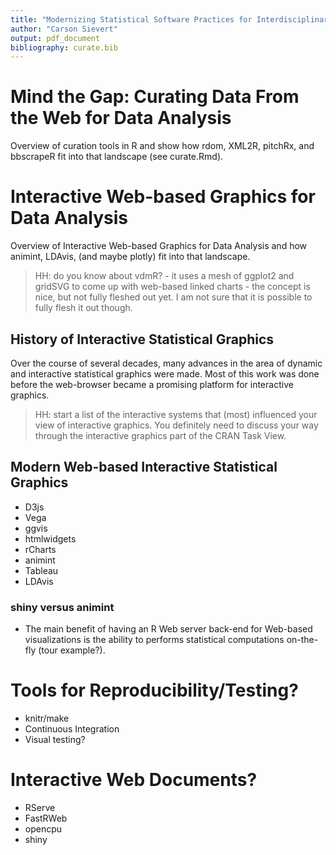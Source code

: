 ```yaml
---
title: "Modernizing Statistical Software Practices for Interdisciplinary Research."
author: "Carson Sievert"
output: pdf_document
bibliography: curate.bib
---
```


<!-- Possible Thesis Titles:
Leveraging Web Technologies for Data Science.
Mind the gap: Interfacing Statistical Software with Modern Web Technologies
Mind the gap: leveraging, connecting and extending R's ecosystem for exploratory data analysis
Connect the dots: Documenting and Enabling Data Science Workflows
Tools for data mining and interactive visualization on the web
-->


# Mind the Gap: Curating Data From the Web for Data Analysis

Overview of curation tools in R and show how rdom, XML2R, pitchRx, and bbscrapeR fit into that landscape (see curate.Rmd).

# Interactive Web-based Graphics for Data Analysis

Overview of Interactive Web-based Graphics for Data Analysis and how animint, LDAvis, (and maybe plotly) fit into that landscape. 

> HH: do you know about vdmR? - it uses a mesh of ggplot2 and gridSVG to come up with web-based linked charts - the concept is nice, but not fully fleshed out yet. I am not sure that it is possible to fully flesh it out though.  

## History of Interactive Statistical Graphics

Over the course of several decades, many advances in the area of dynamic and interactive statistical graphics were made. Most of this work was done before the web-browser became a promising platform for interactive graphics. 

> HH: start a list of the interactive systems that (most) influenced your view of interactive graphics. You definitely need to discuss your way through the interactive graphics part of the CRAN Task View.

## Modern Web-based Interactive Statistical Graphics

* D3js
* Vega
* ggvis
* htmlwidgets
* rCharts
* animint
* Tableau
* LDAvis

### shiny versus animint

* The main benefit of having an R Web server back-end for Web-based visualizations is the ability to performs statistical computations on-the-fly (tour example?). 





# Tools for Reproducibility/Testing?

* knitr/make
* Continuous Integration
* Visual testing?

# Interactive Web Documents?

* RServe
* FastRWeb
* opencpu
* shiny


<!-- Half-baked thoughts

In addition to data discovery, the Web browser provides an exciting platform for presenting data analysis. Reactive documents enable readers to interactively explore complex findings and question the authors assumptions. 

The following sections provide an overview of concepts and implementations of statistical software aimed at various stages of the data science workflow. Since modeling is very, very large area, we cover a only a few types of models that can scale to large datasets.  

This shift in focus for statistics has gained momentum in recent years as improvements in Web Tech have spurred innovation and reduced barriers to access. A number of advances have reduced the cognitive load traditionally required in Web programming and enabled new cohorts of scientists to create, discover, and share their findings in novel ways without significant start-up costs. For example, `R` users can: create Web applications, acquire/transform/manipulate Web documents, perform scraping/crawling/headless-browsing tasks, communicate with Web servers, and create interactive visualizations. As a result, statisticians are experiencing greater opportunity to impact all stages of the data science workflow.

Another interesting stage, which does not receive a lot of attention, is the interplay between interactive visualization and modeling. Web documents are inherently interactive, but `JavaScript` is limited in terms of access to statistical algorithms & scientific computing resources. In this regard, enabling Web documents to use facilities available to other languages is a promising platform for exploratory data analysis (EDA) and interactive model visualization. EDA software certainly existed before the Web, but the modern browser as a visualization platform helps increase visibility, ease of use, and attention.
-->


<!--
## Social data analysis 

Under the broad umbrella of data analysis, there are many schools of thought. The traditional approach to the instruction of data analysis (especially in statistics), the apprenticeship model, is likely a large contribution to the disparity. While this disparity is healthy in many respects, it also encourages analysts to write software in isolation. As a result, little thought is given to how the analysis can fit into a larger system (separation of concerns) [@embedded-computing].
-->
